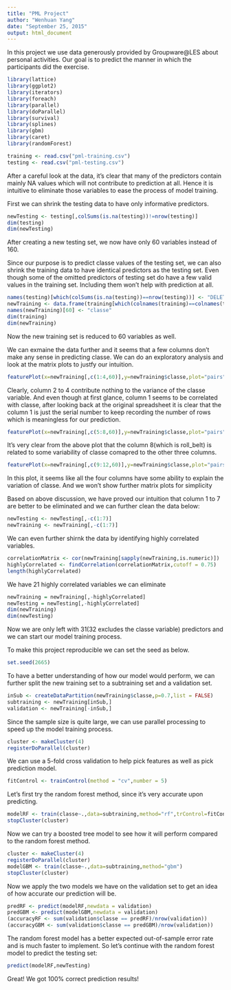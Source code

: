 ```yaml
---
title: "PML Project"
author: "Wenhuan Yang"
date: "September 25, 2015"
output: html_document
---
```

In this project we use data generously provided by Groupware@LES about personal activities. Our goal is to predict the manner in which the participants did the exercise.


```r
library(lattice)
library(ggplot2)
library(iterators)
library(foreach)
library(parallel)
library(doParallel)
library(survival)
library(splines)
library(gbm)
library(caret)
library(randomForest)

training <- read.csv("pml-training.csv")
testing <- read.csv("pml-testing.csv")
```

After a careful look at the data, it's clear that many of the predictors contain mainly NA values which will not contribute to prediction at all. Hence it is intuitive to eliminate those variables to ease the process of model training.

First we can shrink the testing data to have only informative predictors.

```R
newTesting <- testing[,colSums(is.na(testing))!=nrow(testing)]
dim(testing)
dim(newTesting)
```

After creating a new testing set, we now have only 60 variables instead of 160.

Since our purpose is to predict classe values of the testing set, we can also shrink the training data to have identical predictors as the testing set. Even though some of the omitted predictors of testing set do have a few valid values in the training set. Including them won't 
help with prediction at all.

```R
names(testing)[which(colSums(is.na(testing))==nrow(testing))] <- "DELETE ME"
newTraining <- data.frame(training[which(colnames(training)==colnames(testing))],training$classe)
names(newTraining)[60] <- "classe"
dim(training)
dim(newTraining)
```

Now the new training set is reduced to 60 variables as well.

We can exmaine the data further and it seems that a few columns don't make any sense in predicting classe. We can do an exploratory analysis and look at the matrix plots to justfy our intuition. 

```R
featurePlot(x=newTraining[,c(1:4,60)],y=newTraining$classe,plot="pairs")
```

Clearly, column 2 to 4 contribute nothing to the variance of the classe variable. And even though at first glance, column 1 seems to be correlated with classe, after looking back at the original spreadsheet it is clear that the column 1 is just the serial number to keep recording the number of rows which is meaningless for our prediction.

```R
featurePlot(x=newTraining[,c(5:8,60)],y=newTraining$classe,plot="pairs")
```

It's very clear from the above plot that the column 8(which is roll_belt) is related to some variability of classe comapred to the other three columns.

```R
featurePlot(x=newTraining[,c(9:12,60)],y=newTraining$classe,plot="pairs")
```

In this plot, it seems like all the four columns have some ability to explain the variation of classe. And we won't show further matrix plots for simplicity

Based on above discussion, we have proved our intuition that column 1 to 7 are better to be eliminated and we can further clean the data below:

```R
newTesting <- newTesting[,-c(1:7)]
newTraining <- newTraining[,-c(1:7)]
```

We can even further shirnk the data by identifying highly correlated variables.

```R
correlationMatrix <- cor(newTraining[sapply(newTraining,is.numeric)])
highlyCorrelated <- findCorrelation(correlationMatrix,cutoff = 0.75)
length(highlyCorrelated)
```

We have 21 highly correlated variables we can eliminate

```R
newTraining = newTraining[,-highlyCorrelated]
newTesting = newTesting[,-highlyCorrelated]
dim(newTraining)
dim(newTesting)
```

Now we are only left with 31(32 excludes the classe variable) predictors and we can start our model training process.

To make this project reproducible we can set the seed as below.

```R
set.seed(2665)
```

To have a better understanding of how our model would perform, we can further split the new training set to a subtraining set and a validation set.

```R
inSub <- createDataPartition(newTraining$classe,p=0.7,list = FALSE)
subtraining <- newTraining[inSub,]
validation <- newTraining[-inSub,]
```

Since the sample size is quite large, we can use parallel processing to speed up the model training process.

```R
cluster <- makeCluster(4)
registerDoParallel(cluster)
```

We can use a 5-fold cross validation to help pick features as well as pick prediction model.

```R
fitControl <- trainControl(method = "cv",number = 5)
```

Let's first try the random forest method, since it's very accurate upon predicting.

```R
modelRF <- train(classe~.,data=subtraining,method="rf",trControl=fitControl)
stopCluster(cluster)
```

Now we can try a boosted tree model to see how it will perform compared to the random forest method.

```R
cluster <- makeCluster(4)
registerDoParallel(cluster)
modelGBM <- train(classe~.,data=subtraining,method="gbm")
stopCluster(cluster)
```

Now we apply the two models we have on the validation set to get an idea of how accurate our prediction will be.

```R
predRF <- predict(modelRF,newdata = validation)
predGBM <- predict(modelGBM,newdata = validation)
(accuracyRF <- sum(validation$classe == predRF)/nrow(validation))
(accuracyGBM <- sum(validation$classe == predGBM)/nrow(validation))
```

The random forest model has a better expected out-of-sample error rate and is much faster to implement. So let's continue with the random forest model to predict the testing set:

```R
predict(modelRF,newTesting)
```

Great! We got 100% correct prediction results!